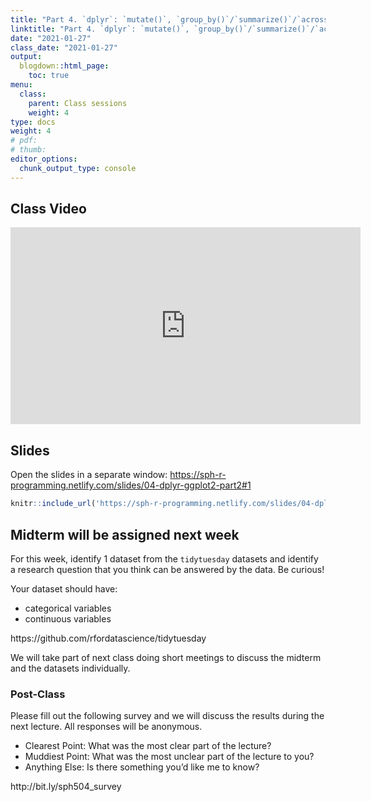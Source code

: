 ```yaml
---
title: "Part 4. `dplyr`: `mutate()`, `group_by()`/`summarize()`/`across`"
linktitle: "Part 4. `dplyr`: `mutate()`, `group_by()`/`summarize()`/`across`"
date: "2021-01-27"
class_date: "2021-01-27"
output:
  blogdown::html_page:
    toc: true
menu:
  class:
    parent: Class sessions
    weight: 4
type: docs
weight: 4
# pdf: 
# thumb: 
editor_options: 
  chunk_output_type: console
---
```


## Class Video

<iframe width="560" height="315" src="https://www.youtube.com/embed/7KZWcICwF54" frameborder="0" allow="accelerometer; autoplay; clipboard-write; encrypted-media; gyroscope; picture-in-picture" allowfullscreen></iframe>

## Slides

Open the slides in a separate window: <a href="https://sph-r-programming.netlify.com/slides/04-dplyr-ggplot2-part2#1" target="_blank">https://sph-r-programming.netlify.com/slides/04-dplyr-ggplot2-part2#1</a>

```r
knitr::include_url('https://sph-r-programming.netlify.com/slides/04-dplyr-ggplot2-part2#1')
```

## Midterm will be assigned next week

For this week, identify 1 dataset from the `tidytuesday` datasets and identify a research question that you think can be answered by the data. Be curious!

Your dataset should have:

- categorical variables
- continuous variables

https://github.com/rfordatascience/tidytuesday

We will take part of next class doing short meetings to discuss the midterm and the datasets individually.

### Post-Class

Please fill out the following survey and we will discuss the results during the next lecture. All responses will be anonymous.

- Clearest Point: What was the most clear part of the lecture?
- Muddiest Point: What was the most unclear part of the lecture to you?
- Anything Else: Is there something you'd like me to know?

http://bit.ly/sph504_survey

